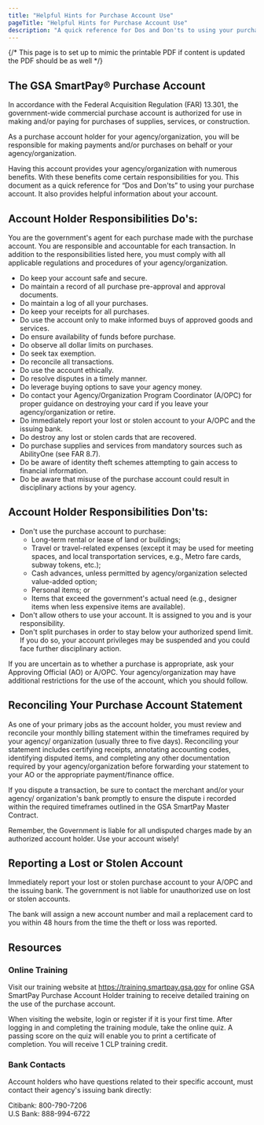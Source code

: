 ```yaml
---
title: "Helpful Hints for Purchase Account Use"
pageTitle: "Helpful Hints for Purchase Account Use"
description: "A quick reference for Dos and Don'ts to using your purchase account"
---
```

{/* This page is to set up to mimic the printable PDF if content is updated the PDF should be as well  */}

<LinkButton link="files/purchase-account-helpful-hints.pdf" text="Printable Version [PDF, 14 pages]" />


## The GSA SmartPay® Purchase Account

In accordance with the Federal Acquisition Regulation (FAR) 13.301, the government-wide commercial purchase account is authorized for use in making and/or paying for purchases of supplies, services, or
construction. 

As a purchase account holder for your agency/organization, you will be responsible for making payments and/or purchases on behalf or your agency/organization. 

Having this account provides your agency/organization with numerous benefits. With these benefits come certain responsibilities for you. This document as a quick reference for “Dos and Don'ts” to using your purchase account. It also provides helpful information about your account.

## Account Holder Responsibilities Do's:

You are the government's agent for each purchase made with the purchase account. You are responsible and accountable for each transaction. In addition to the responsibilities listed here, you must comply with all applicable regulations and procedures of your agency/organization.

 - Do keep your account safe and secure.
 - Do maintain a record of all purchase pre-approval and approval documents.
 - Do maintain a log of all your purchases.
 - Do keep your receipts for all purchases.
 - Do use the account only to make informed buys of approved goods and services.
 - Do ensure availability of funds before purchase.
 - Do observe all dollar limits on purchases.
 - Do seek tax exemption.
 - Do reconcile all transactions.
 - Do use the account ethically.
 - Do resolve disputes in a timely manner.
 - Do leverage buying options to save your agency money.
 - Do contact your Agency/Organization Program Coordinator (A/OPC) for proper guidance on destroying your card if you leave your agency/organization or retire.
 - Do immediately report your lost or stolen account to your A/OPC and the issuing bank.
 - Do destroy any lost or stolen cards that are recovered.
 - Do purchase supplies and services from mandatory sources such as AbilityOne (see FAR 8.7).
 - Do be aware of identity theft schemes attempting to gain access to financial information.
 - Do be aware that misuse of the purchase account could result in disciplinary actions by your agency.

## Account Holder Responsibilities Don'ts:
- Don't use the purchase account to purchase:
  - Long-term rental or lease of land or buildings;
  - Travel or travel-related expenses (except it may be used for meeting spaces, and local transportation services, e.g., Metro fare cards, subway tokens, etc.);
  - Cash advances, unless permitted by agency/organization selected value-added option;
  - Personal items; or
  - Items that exceed the government's actual need (e.g., designer items when less expensive items are available).
- Don't allow others to use your account. It is assigned to you and is your responsibility.
- Don't split purchases in order to stay below your authorized spend limit. If you do so, your account privileges may be suspended and you could face further disciplinary action.

If you are uncertain as to whether a purchase is appropriate, ask your Approving Official (AO) or A/OPC. Your agency/organization may have additional restrictions for the use of the account, which you should follow.

## Reconciling Your Purchase Account Statement
As one of your primary jobs as the account holder, you must review and reconcile your monthly billing statement within the timeframes required by your agency/ organization (usually three to five days). Reconciling your statement includes certifying receipts, annotating accounting codes, identifying disputed items, and completing any other documentation required by your agency/organization before forwarding your statement to your AO or the appropriate payment/finance office. 

If you dispute a transaction, be sure to contact the merchant and/or your agency/ organization's bank promptly to ensure the dispute i recorded within the required timeframes outlined in the GSA SmartPay Master Contract. 

Remember, the Government is liable for all undisputed charges made by an authorized account holder. Use your account wisely! 

## Reporting a Lost or Stolen Account
Immediately report your lost or stolen purchase account to your A/OPC and the issuing bank. The government is not liable for unauthorized use on lost or stolen accounts. 

The bank will assign a new account number and mail a replacement card to you within 48 hours from the time the theft or loss was reported.

## Resources
### Online Training 
Visit our training website at https://training.smartpay.gsa.gov for online GSA SmartPay Purchase Account Holder training to receive detailed training on the use of the purchase account.

When visiting the website, login or register if it is your first time. After logging in and completing the training module, take the online quiz. A passing score on the quiz will enable you to print a certificate of completion. You will receive 1 CLP training credit.

### Bank Contacts 
Account holders who have questions related to their specific account, must contact their agency's issuing bank directly:

Citibank: 800-790-7206 <br />
U.S Bank: 888-994-6722
